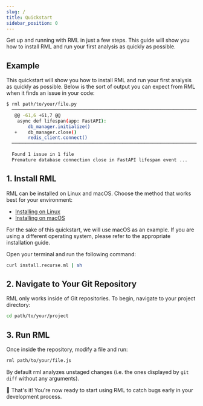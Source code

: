 ```yaml
---
slug: /
title: Quickstart
sidebar_position: 0
---
```


Get up and running with RML in just a few steps. This guide will show you how to install RML and run your first analysis as quickly as possible.


## Example
This quickstart will show you how to install RML and run your first analysis as quickly as possible. Below is the sort of output
you can expect from RML when it finds an issue in your code:

```bash
$ rml path/to/your/file.py
  ─────────────────────────────────────────────────────────────────────────────────────────
   @@ -61,6 +61,7 @@                                                                         
    async def lifespan(app: FastAPI):                                                        
        db_manager.initialize()                                                              
   +    db_manager.close()                                                                   
        redis_client.connect()                                                               
  ─────────────────────────────────────────────────────────────────────────────────────────

  Found 1 issue in 1 file
  Premature database connection close in FastAPI lifespan event ...
```

## 1. Install RML

RML can be installed on Linux and macOS. Choose the method that works best for your environment:

- [Installing on Linux](../getting-started/installing-on-linux)
- [Installing on macOS](../getting-started/installing-on-macos)

For the sake of this quickstart, we will use macOS as an example. If you are using a different operating system, please refer to the appropriate installation guide.

Open your terminal and run the following command:

```bash
curl install.recurse.ml | sh
```

## 2. Navigate to Your Git Repository

RML only works inside of Git repositories. To begin, navigate to your project directory:

```bash
cd path/to/your/project
```

## 3. Run RML

Once inside the repository, modify a file and run:

```bash
rml path/to/your/file.js
```

By default rml analyzes unstaged changes (i.e. the ones displayed by `git diff` without any arguments).

🎉 That's it! You're now ready to start using RML to catch bugs early in your development process.
